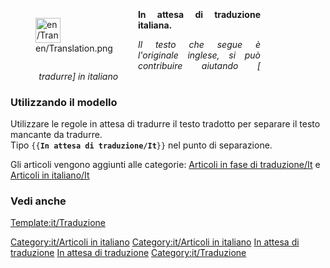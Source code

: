 <noinclude></noinclude><div style="width: 400px; margin: .5cm 0; clear: left"><div style="float: left">[[File:en/Translation.png|40px|left]]</div>
<div class="plainlinks" style="margin-left: 1.2cm; text-align: justify"><p style="border-bottom: 1px solid #8888aa">'''In attesa di traduzione italiana.'''</p>
<p style="font-size: 90%">''Il testo che segue è l'originale inglese, si può contribuire aiutando [{{fullurl:{{FULLPAGENAME}}|action=edit}} tradurre] in italiano''</p></div></div>
<includeonly>{{{1|[[Category:it/Articoli in fase di traduzione]]}}}[[Category:it/Articoli in italiano]]</includeonly><noinclude>

===Utilizzando il modello===
Utilizzare le regole in attesa di tradurre il testo tradotto per separare il testo mancante da tradurre.<br/>
Tipo <code><nowiki>{{</nowiki>'''In attesa di traduzione/It'''<nowiki>}}</nowiki></code> nel punto di separazione.

Gli articoli vengono aggiunti alle categorie: [[:Category:it/Articoli in fase di traduzione|Articoli in fase di traduzione/It]] e [[:Category:it/Articoli in italiano|Articoli in italiano/It]]

===Vedi anche===
[[Template:it/Traduzione]]

[[Category:it/Articoli in italiano]][[Category:it/Message box|In attesa di traduzione]][[Category:it/Modelli|In attesa di traduzione]][[Category:it/Traduzione]]
</noinclude>